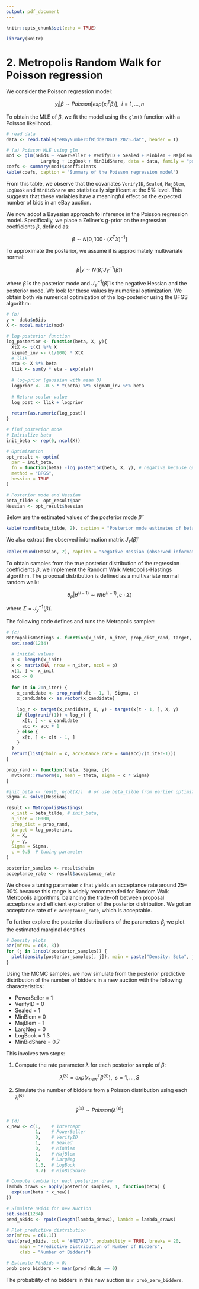 ```yaml
---
output: pdf_document
---
```


```r
knitr::opts_chunk$set(echo = TRUE)
```

```r
library(knitr)
```

# 2. Metropolis Random Walk for Poisson regression

We consider the Poisson regression model:

$$y_i|\beta \sim Poisson[exp(x_i^T \beta)], \ \ i = 1, ..., n$$

To obtain the MLE of $\beta$, we fit the model using the `glm()` function with a Poisson likelihood.

```r
# read data
data <- read.table("eBayNumberOfBidderData_2025.dat", header = T)

# (a) Poisson MLE using glm
mod <- glm(nBids ~ PowerSeller + VerifyID + Sealed + Minblem + MajBlem +
             LargNeg + LogBook + MinBidShare, data = data, family = "poisson")
coefs <- summary(mod)$coefficients
kable(coefs, caption = "Summary of the Poisson regression model")
```

From this table, we observe that the covariates `VerifyID`, `Sealed`, `MajBlem`, `LogBook` and `MinBidShare` are statistically significant at the 5% level. This suggests that these variables have a meaningful effect on the expected number of bids in an eBay auction.

We now adopt a Bayesian approach to inference in the Poisson regression model. Specifically, we place a Zellner’s g-prior on the regression coefficients $\beta$, defined as:

$$\beta \sim N[0, 100 \cdot (X^TX)^{-1}]$$

To approximate the posterior, we assume it is approximately multivariate normal:

$$\beta|y \sim N(\tilde{\beta}, J_Y^{-1} (\tilde{\beta}))$$

where $\tilde{\beta}$ is the posterior mode and $J_Y^{-1} (\tilde{\beta})$ is the negative Hessian and the posterior mode. We look for these values by numerical optimization. We obtain both via numerical optimization of the log-posterior using the BFGS algorithm:

```r
# (b)
y <- data$nBids
X <- model.matrix(mod)

# log-posterior function
log_posterior <- function(beta, X, y){
  XtX <- t(X) %*% X
  sigma0_inv <- (1/100) * XtX
  # llik 
  eta <- X %*% beta
  llik <- sum(y * eta - exp(eta))
  
  # log-prior (gaussian with mean 0)
  logprior <- -0.5 * t(beta) %*% sigma0_inv %*% beta
  
  # Return scalar value
  log_post <- llik + logprior
    
  return(as.numeric(log_post))
}

# find posterior mode
# Initialize beta
init_beta <- rep(0, ncol(X))

# Optimization
opt_result <- optim(
  par = init_beta,
  fn = function(beta) -log_posterior(beta, X, y), # negative because optim minimizes
  method = "BFGS",
  hessian = TRUE
)

# Posterior mode and Hessian
beta_tilde <- opt_result$par
Hessian <- opt_result$hessian
```

Below are the estimated values of the posterior mode $\tilde{\beta}$
```r
kable(round(beta_tilde, 2), caption = "Posterior mode estimates of beta")
```

We also extract the observed information matrix $J_Y (\tilde{\beta})$
```r
kable(round(Hessian, 2), caption = "Negative Hessian (observed information) at the posterior mode")
```

To obtain samples from the true posterior distribution of the regression coefficients $\beta$, we implement the Random Walk Metropolis-Hastings algorithm. The proposal distribution is defined as a multivariate normal random walk:

$$\theta_p|\theta^{(i-1)} \sim N(\theta^{(i-1)}, c \cdot \Sigma)$$

where $\Sigma = J_y^{-1}(\tilde{\beta})$.

The following code defines and runs the Metropolis sampler:

```r
# (c)
MetropolisHastings <- function(x_init, n_iter, prop_dist_rand, target, X, y, Sigma, c){
  set.seed(1234)
  
  # initial values
  p <- length(x_init)
  x <- matrix(NA, nrow = n_iter, ncol = p)
  x[1, ] <- x_init
  acc <- 0
  
  for (t in 2:n_iter) {
    x_candidate <- prop_rand(x[t - 1, ], Sigma, c)
    x_candidate <- as.vector(x_candidate)
    
    log_r <- target(x_candidate, X, y) - target(x[t - 1, ], X, y)
    if (log(runif(1)) < log_r) {
      x[t, ] <- x_candidate
      acc <- acc + 1
    } else {
      x[t, ] <- x[t - 1, ]
    }
  }
  return(list(chain = x, acceptance_rate = sum(acc)/(n_iter-1)))
}

prop_rand <- function(theta, Sigma, c){
  mvtnorm::rmvnorm(1, mean = theta, sigma = c * Sigma)
}

#init_beta <- rep(0, ncol(X))  # or use beta_tilde from earlier optimization
Sigma <- solve(Hessian)

result <- MetropolisHastings(
  x_init = beta_tilde, # init_beta,
  n_iter = 10000,
  prop_dist = prop_rand,
  target = log_posterior,
  X = X,
  y = y,
  Sigma = Sigma,
  c = 0.5  # tuning parameter
)

posterior_samples <- result$chain
acceptance_rate <- result$acceptance_rate
```

We chose a tuning parameter `c` that yields an acceptance rate around 25–30% because this range is widely recommended for Random Walk Metropolis algorithms, balancing the trade-off between proposal acceptance and efficient exploration of the posterior distribution. We got an acceptance rate of `r acceptance_rate`, which is acceptable. 

To further explore the posterior distributions of the parameters $\beta_j$ we plot the estimated marginal densities

```r
# Density plots
par(mfrow = c(3, 3))
for (j in 1:ncol(posterior_samples)) {
  plot(density(posterior_samples[, j]), main = paste("Density: Beta", j))
}
```

Using the MCMC samples, we now simulate from the posterior predictive distribution of the number of bidders in a new auction with the following characteristics:

- PowerSeller = 1
- VerifyID = 0
- Sealed = 1
- MinBlem = 0
- MajBlem = 1
- LargNeg = 0
- LogBook = 1.3
- MinBidShare = 0.7

This involves two steps:

1. Compute the rate parameter $\lambda$ for each posterior sample of $\beta$:

$$\lambda^{(s)} = exp(x_{new}^T \beta^{(s)}), \ \ s = 1, ..., S$$

2. Simulate the number of bidders from a Poisson distribution using each $\lambda^{(s)}$

$$\tilde{y}^{(s)} \sim Poisson(\lambda^{(s)})$$

```r
# (d)
x_new <- c(1,    # Intercept
           1,    # PowerSeller
           0,    # VerifyID
           1,    # Sealed
           0,    # MinBlem
           1,    # MajBlem
           0,    # LargNeg
           1.3,  # LogBook
           0.7)  # MinBidShare

# Compute lambda for each posterior draw
lambda_draws <- apply(posterior_samples, 1, function(beta) {
  exp(sum(beta * x_new))
})

# Simulate nBids for new auction
set.seed(1234)
pred_nBids <- rpois(length(lambda_draws), lambda = lambda_draws)

# Plot predictive distribution
par(mfrow = c(1,1))
hist(pred_nBids, col = "#4E79A7", probability = TRUE, breaks = 20,
     main = "Predictive Distribution of Number of Bidders",
     xlab = "Number of Bidders")

# Estimate P(nBids = 0)
prob_zero_bidders <- mean(pred_nBids == 0)
```

The probability of no bidders in this new auction is `r prob_zero_bidders`.

